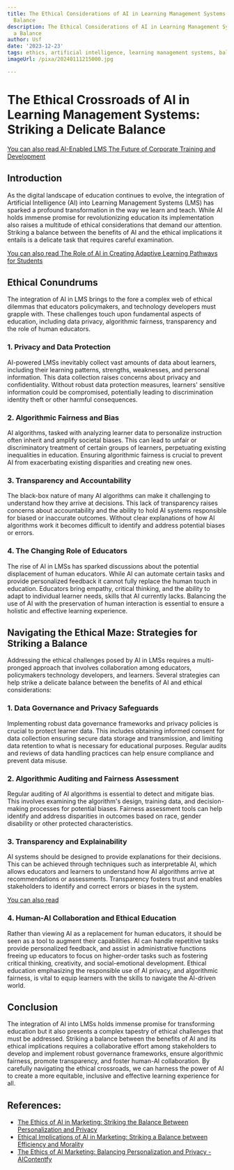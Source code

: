 ```yaml
---
title: The Ethical Considerations of AI in Learning Management Systems Striking a
  Balance
description: The Ethical Considerations of AI in Learning Management Systems Striking
  a Balance
author: Usf
date: '2023-12-23'
tags: ethics, artificial intelligence, learning management systems, balance
imageUrl: /pixa/20240111215000.jpg

---
```

# **The Ethical  Crossroads of AI  in Learning Management  Systems: Striking  a  Delicate Balance**

[You  can also read AI-Enabled LMS The  Future of  Corporate Training and Development](AI-Enabled%20LMS%20The%20Future%20of%20Corporate%20Training%20and%20Development)


## **Introduction**

As the digital landscape of education continues to evolve, the integration of Artificial  Intelligence  (AI) into Learning Management Systems (LMS) has sparked a profound transformation  in the way we learn and  teach. While AI holds immense promise for revolutionizing education its implementation also raises a multitude of ethical considerations that demand our attention. Striking a  balance between the benefits of AI and the ethical implications it  entails is a delicate task that requires careful examination.

[You can also read The Role of AI in Creating Adaptive Learning Pathways for Students](The%20Role%20of%20AI%20in%20Creating%20Adaptive%20Learning%20Pathways%20for%20Students)


## **Ethical Conundrums**

The integration of AI in LMS  brings to the fore a complex web of ethical dilemmas that educators policymakers, and technology developers must grapple with. These challenges  touch upon fundamental aspects of  education, including data privacy, algorithmic fairness, transparency and the  role of  human educators.

### **1. Privacy and Data  Protection**

AI-powered LMSs inevitably collect  vast amounts of data  about learners, including their learning patterns, strengths, weaknesses, and personal information. This  data collection raises concerns about privacy and confidentiality. Without robust  data protection measures, learners'  sensitive information could be compromised, potentially leading to discrimination identity theft or other harmful consequences.

### **2. Algorithmic Fairness and Bias**

AI algorithms, tasked with analyzing learner data to personalize instruction often inherit and amplify societal  biases. This can lead to unfair or discriminatory treatment of certain groups of learners, perpetuating existing inequalities in education. Ensuring algorithmic fairness is crucial  to prevent AI from exacerbating existing disparities and creating new ones.

### **3. Transparency and Accountability**

The black-box nature  of many AI algorithms can make it challenging to understand  how  they arrive at decisions. This lack of transparency raises concerns about accountability and the ability  to hold AI systems  responsible for biased or inaccurate outcomes. Without clear explanations  of how AI algorithms work it becomes difficult to identify and address potential biases or errors.

### **4. The Changing Role of Educators**

The rise of AI in LMSs has sparked discussions about the potential displacement of human  educators. While AI can automate certain tasks and provide personalized feedback it cannot fully replace the human touch in education. Educators bring empathy,  critical thinking, and the ability to adapt to  individual learner needs, skills that AI currently lacks. Balancing  the use of AI with the preservation of human interaction is  essential to ensure  a holistic and  effective learning experience.

## **Navigating the Ethical Maze: Strategies for Striking a Balance**

Addressing the ethical challenges posed by AI in LMSs requires a multi-pronged approach that involves collaboration among educators, policymakers technology developers, and learners. Several strategies can help strike a delicate balance between the benefits of AI and ethical  considerations:

### **1. Data Governance and Privacy Safeguards**

Implementing robust data governance frameworks  and privacy  policies is crucial to protect  learner  data.  This includes obtaining informed  consent for data collection  ensuring secure data storage and transmission, and limiting data retention  to what is necessary for educational purposes. Regular audits and reviews of data handling practices can help ensure  compliance and prevent data misuse.

### **2. Algorithmic Auditing and Fairness Assessment**

Regular auditing  of AI algorithms is essential to detect and mitigate bias. This involves examining the algorithm's design, training data,  and  decision-making processes for potential biases. Fairness  assessment tools can help identify and address disparities in outcomes based  on  race, gender disability or other protected characteristics.

### **3. Transparency and Explainability**

AI systems should  be designed to provide explanations for their  decisions.  This can be achieved  through  techniques such as interpretable AI, which  allows educators and learners to understand how AI algorithms arrive at recommendations or  assessments. Transparency fosters trust and enables  stakeholders to identify and correct errors or biases in the system.

[You can also read ]()


### **4. Human-AI Collaboration and Ethical Education**

Rather  than viewing AI as a replacement for human educators, it should be seen as a tool to augment their capabilities.  AI can handle  repetitive tasks provide personalized feedback, and assist in administrative functions freeing up educators to focus  on higher-order tasks such as fostering critical thinking, creativity, and social-emotional development. Ethical  education emphasizing the responsible use of AI privacy, and algorithmic fairness, is vital to equip learners with the skills to navigate the AI-driven world.

## **Conclusion**

The integration of AI into LMSs holds immense promise for transforming education  but  it also  presents a complex  tapestry of ethical  challenges that must be addressed. Striking a balance  between the benefits of AI and its ethical implications  requires a collaborative effort among stakeholders to develop and implement robust governance frameworks, ensure algorithmic fairness, promote  transparency,  and  foster human-AI collaboration. By carefully navigating the ethical crossroads, we can harness the power of AI to create a more equitable, inclusive and effective learning experience for all.

## References:
- [The Ethics of AI in Marketing: Striking the Balance Between Personalization and Privacy](https://www.timefordesigns.com/blog/2023/10/06/the-ethics-of-ai-in-marketing-striking-the-balance-between-personalization-and-privacy/)
- [Ethical Implications of AI in Marketing: Striking a Balance between Efficiency and Morality](https://www.linkedin.com/pulse/ethical-implications-ai-marketing-striking-balance-between-luicien)
- [The Ethics of AI Marketing: Balancing Personalization and Privacy - AIContentfy](https://aicontentfy.com/en/blog/ethics-of-ai-marketing-balancing-personalization-and-privacy)
